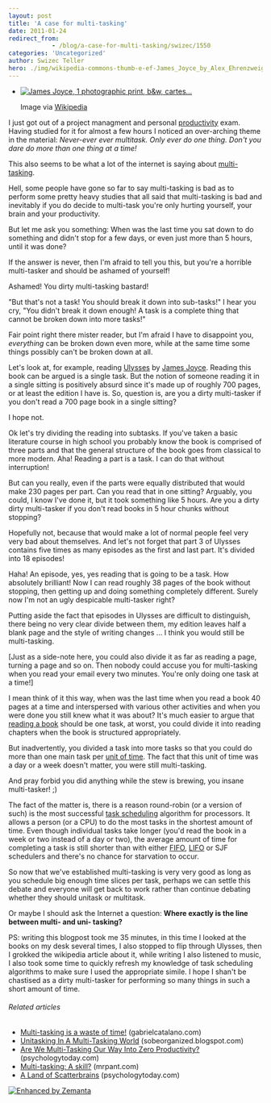 ```yaml
---
layout: post
title: 'A case for multi-tasking'
date: 2011-01-24
redirect_from: 
            - /blog/a-case-for-multi-tasking/swizec/1550
categories: 'Uncategorized'
author: Swizec Teller
hero: ./img/wikipedia-commons-thumb-e-ef-James_Joyce_by_Alex_Ehrenzweig%2C_1915_restored.jpg-300px-James_Joyce_by_Alex_Ehrenzweig%2C_1915_restored.jpg
---
```

- [![James Joyce, 1 photographic print, b&w, cartes...](./img/wikipedia-commons-thumb-e-ef-James_Joyce_by_Alex_Ehrenzweig%2C_1915_restored.jpg-300px-James_Joyce_by_Alex_Ehrenzweig%2C_1915_restored.jpg "James Joyce, 1 photographic print, b&w, cartes...")](http://commons.wikipedia.org/wiki/File:James_Joyce_by_Alex_Ehrenzweig%2C_1915_restored.jpg)

  Image via [Wikipedia](http://commons.wikipedia.org/wiki/File:James_Joyce_by_Alex_Ehrenzweig%2C_1915_restored.jpg)

I just got out of a project managment and personal [productivity](http://en.wikipedia.org/wiki/Productivity "Productivity") exam. Having studied for it for almost a few hours I noticed an over-arching theme in the material: _Never-ever ever multitask. Only ever do one thing. Don't you dare do more than one thing at a time!_



This also seems to be what a lot of the internet is saying about [multi-tasking](http://en.wikipedia.org/wiki/Computer_multitasking "Computer multitasking").



Hell, some people have gone so far to say multi-tasking is bad as to perform some pretty heavy studies that all said that multi-tasking is bad and inevitably if you do decide to multi-task you're only hurting yourself, your brain and your productivity.



But let me ask you something: When was the last time you sat down to do something and didn't stop for a few days, or even just more than 5 hours, until it was done?



If the answer is never, then I'm afraid to tell you this, but you're a horrible multi-tasker and should be ashamed of yourself!



Ashamed! You dirty multi-tasking bastard!



"But that's not a task! You should break it down into sub-tasks!" I hear you cry, "You didn't break it down enough! A task is a complete thing that cannot be broken down into more tasks!"



Fair point right there mister reader, but I'm afraid I have to disappoint you, _everything_ can be broken down even more, while at the same time some things possibly can't be broken down at all.



Let's look at, for example, reading [Ulysses](http://www.amazon.com/Ulysses-James-Joyce/dp/1559946334%3FSubscriptionId%3D0G81C5DAZ03ZR9WH9X82%26tag%3Dzemanta-20%26linkCode%3Dxm2%26camp%3D2025%26creative%3D165953%26creativeASIN%3D1559946334 "Ulysses") by [James Joyce](http://en.wikipedia.org/wiki/James_Joyce "James Joyce"). Reading this book can be argued is a single task. But the notion of someone reading it in a single sitting is positively absurd since it's made up of roughly 700 pages, or at least the edition I have is. So, question is, are you a dirty multi-tasker if you don't read a 700 page book in a single sitting?



I hope not.



Ok let's try dividing the reading into subtasks. If you've taken a basic literature course in high school you probably know the book is comprised of three parts and that the general structure of the book goes from classical to more modern. Aha! Reading a part is a task. I can do that without interruption!



But can you really, even if the parts were equally distributed that would make 230 pages per part. Can you read that in one sitting? Arguably, you could, I know I've done it, but it took something like 5 hours. Are you a dirty dirty multi-tasker if you don't read books in 5 hour chunks without stopping?



Hopefully not, because that would make a lot of normal people feel very very bad about themselves. And let's not forget that part 3 of Ulysses contains five times as many episodes as the first and last part. It's divided into 18 episodes!



Haha! An episode, yes, yes reading that is going to be a task. How absolutely brilliant! Now I can read roughly 38 pages of the book without stopping, then getting up and doing something completely different. Surely now I'm not an ugly despicable multi-tasker right?



Putting aside the fact that episodes in Ulysses are difficult to distinguish, there being no very clear divide between them, my edition leaves half a blank page and the style of writing changes ... I think you would still be multi-tasking.



\[Just as a side-note here, you could also divide it as far as reading a page, turning a page and so on. Then nobody could accuse you for multi-tasking when you read your email every two minutes. You're only doing one task at a time!]



I mean think of it this way, when was the last time when you read a book 40 pages at a time and interspersed with various other activities and when you were done you still knew what it was about? It's much easier to argue that [reading a book](http://en.wikipedia.org/wiki/Reading_%28process%29 "Reading (process)") should be one task, at worst, you could divide it into reading chapters when the book is structured appropriately.



But inadvertently, you divided a task into more tasks so that you could do more than one main task per [unit of time](http://en.wikipedia.org/wiki/Unit_of_time "Unit of time"). The fact that this unit of time was a day or a week doesn't matter, you were still multi-tasking.



And pray forbid you did anything while the stew is brewing, you insane multi-tasker! ;)



The fact of the matter is, there is a reason round-robin (or a version of such) is the most successful [task scheduling](http://en.wikipedia.org/wiki/Scheduling_%28computing%29 "Scheduling (computing)") algorithm for processors. It allows a person (or a CPU) to do the most tasks in the shortest amount of time. Even though individual tasks take longer (you'd read the book in a week or two instead of a day or two), the average amount of time for completing a task is still shorter than with either [FIFO](http://en.wikipedia.org/wiki/FIFO "FIFO"), [LIFO](http://en.wikipedia.org/wiki/LIFO_%28computing%29 "LIFO (computing)") or SJF schedulers and there's no chance for starvation to occur.



So now that we've established multi-tasking is very very good as long as you schedule big enough time slices per task, perhaps we can settle this debate and everyone will get back to work rather than continue debating whether they should unitask or multitask.



Or maybe I should ask the Internet a question: **Where exactly is the line between multi- and uni- tasking?**



PS: writing this blogpost took me 35 minutes, in this time I looked at the books on my desk several times, I also stopped to flip through Ulysses, then I grokked the wikipedia article about it, while writing I also listened to music, I also took some time to quickly refresh my knowledge of task scheduling algorithms to make sure I used the appropriate simile. I hope I shan't be chastised as a dirty multi-tasker for performing so many things in such a short amount of time.

###### Related articles

- [Multi-tasking is a waste of time!](http://gabrielcatalano.com/2010/09/30/multi-tasking-is-a-waste-of-time/) (gabrielcatalano.com)
- [Unitasking In A Multi-Tasking World](http://sobeorganized.blogspot.com/2010/11/unitasking-in-multi-tasking-world.html) (sobeorganized.blogspot.com)
- [Are We Multi-Tasking Our Way Into Zero Productivity?](http://www.psychologytoday.com/blog/big-career-corner/201011/are-we-multi-tasking-our-way-zero-productivity) (psychologytoday.com)
- [Multi-tasking: A skill?](http://mrpant.com/multi-tasking-a-skill/) (mrpant.com)
- [A Land of Scatterbrains](http://www.psychologytoday.com/node/52225) (psychologytoday.com)

[![Enhanced by Zemanta](http://img.zemanta.com/zemified_e.png?x-id=30011bd4-80b3-411b-96a3-8dbd3cad49d6)](http://www.zemanta.com/ "Enhanced by Zemanta")